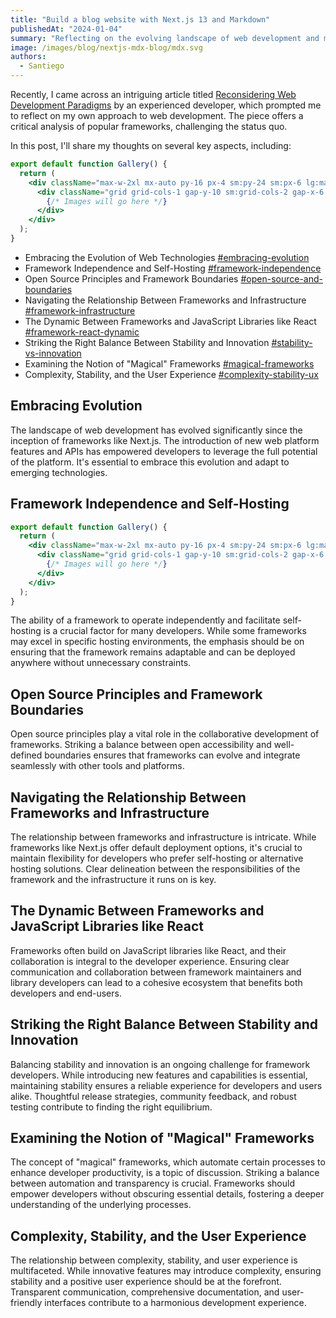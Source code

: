 ```yaml
---
title: "Build a blog website with Next.js 13 and Markdown"
publishedAt: "2024-01-04"
summary: "Reflecting on the evolving landscape of web development and my perspective on frameworks."
image: /images/blog/nextjs-mdx-blog/mdx.svg
authors:
  - Santiego
---
```


Recently, I came across an intriguing article titled [Reconsidering Web Development Paradigms](https://www.rethinkwebdev.com) by an experienced developer, which prompted me to reflect on my own approach to web development. The piece offers a critical analysis of popular frameworks, challenging the status quo.

In this post, I'll share my thoughts on several key aspects, including:

```jsx title="pages/index.tsx"
export default function Gallery() {
  return (
    <div className="max-w-2xl mx-auto py-16 px-4 sm:py-24 sm:px-6 lg:max-w-7xl lg:px-8">
      <div className="grid grid-cols-1 gap-y-10 sm:grid-cols-2 gap-x-6 lg:grid-cols-3 xl:grid-cols-4 xl:gap-x-8">
        {/* Images will go here */}
      </div>
    </div>
  );
}
```

- Embracing the Evolution of Web Technologies [#embracing-evolution](#embracing-evolution)
- Framework Independence and Self-Hosting [#framework-independence](#framework-independence)
- Open Source Principles and Framework Boundaries [#open-source-and-boundaries](#open-source-and-boundaries)
- Navigating the Relationship Between Frameworks and Infrastructure [#framework-infrastructure](#framework-infrastructure)
- The Dynamic Between Frameworks and JavaScript Libraries like React [#framework-react-dynamic](#framework-react-dynamic)
- Striking the Right Balance Between Stability and Innovation [#stability-vs-innovation](#stability-vs-innovation)
- Examining the Notion of "Magical" Frameworks [#magical-frameworks](#magical-frameworks)
- Complexity, Stability, and the User Experience [#complexity-stability-ux](#complexity-stability-ux)

## Embracing Evolution

The landscape of web development has evolved significantly since the inception of frameworks like Next.js. The introduction of new web platform features and APIs has empowered developers to leverage the full potential of the platform. It's essential to embrace this evolution and adapt to emerging technologies.

## Framework Independence and Self-Hosting

```jsx title="pages/index.tsx"
export default function Gallery() {
  return (
    <div className="max-w-2xl mx-auto py-16 px-4 sm:py-24 sm:px-6 lg:max-w-7xl lg:px-8">
      <div className="grid grid-cols-1 gap-y-10 sm:grid-cols-2 gap-x-6 lg:grid-cols-3 xl:grid-cols-4 xl:gap-x-8">
        {/* Images will go here */}
      </div>
    </div>
  );
}
```

The ability of a framework to operate independently and facilitate self-hosting is a crucial factor for many developers. While some frameworks may excel in specific hosting environments, the emphasis should be on ensuring that the framework remains adaptable and can be deployed anywhere without unnecessary constraints.

## Open Source Principles and Framework Boundaries

Open source principles play a vital role in the collaborative development of frameworks. Striking a balance between open accessibility and well-defined boundaries ensures that frameworks can evolve and integrate seamlessly with other tools and platforms.

## Navigating the Relationship Between Frameworks and Infrastructure

The relationship between frameworks and infrastructure is intricate. While frameworks like Next.js offer default deployment options, it's crucial to maintain flexibility for developers who prefer self-hosting or alternative hosting solutions. Clear delineation between the responsibilities of the framework and the infrastructure it runs on is key.

## The Dynamic Between Frameworks and JavaScript Libraries like React

Frameworks often build on JavaScript libraries like React, and their collaboration is integral to the developer experience. Ensuring clear communication and collaboration between framework maintainers and library developers can lead to a cohesive ecosystem that benefits both developers and end-users.

## Striking the Right Balance Between Stability and Innovation

Balancing stability and innovation is an ongoing challenge for framework developers. While introducing new features and capabilities is essential, maintaining stability ensures a reliable experience for developers and users alike. Thoughtful release strategies, community feedback, and robust testing contribute to finding the right equilibrium.

## Examining the Notion of "Magical" Frameworks

The concept of "magical" frameworks, which automate certain processes to enhance developer productivity, is a topic of discussion. Striking a balance between automation and transparency is crucial. Frameworks should empower developers without obscuring essential details, fostering a deeper understanding of the underlying processes.

## Complexity, Stability, and the User Experience

The relationship between complexity, stability, and user experience is multifaceted. While innovative features may introduce complexity, ensuring stability and a positive user experience should be at the forefront. Transparent communication, comprehensive documentation, and user-friendly interfaces contribute to a harmonious development experience.
